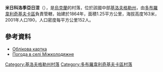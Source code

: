 {{coord|48|8|14|N|31|14|37|E|scale:100000_region:UA|display=title}}

'''米日科洛季亞日涅'''（{{lang-uk|Міжколодяжне}}），是[[烏克蘭|烏克蘭]]的村落，位於該國中部[[基洛夫格勒州|基洛夫格勒州]]，由[[多布羅韋利奇基夫卡區|多布羅韋利奇基夫卡區]]負責管轄，始建於1864年，面積1.25平方公里，海拔高度163米，2001年人口190，人口密度每平方公里152人。

==參考資料==
* [http://gska2.rada.gov.ua/pls/z7502/A005?rdat1=11.11.2008&rf7571=16621 Облікова картка]{{dead link|date=2018年4月 |bot=InternetArchiveBot |fix-attempted=yes }}
* [http://weather.in.ua/ua/kirovogradskaja/16033 Погода в селі Міжколодяжне]

{{DEFAULTSORT:Міжколодяжне}}
[[Category:基洛夫格勒州村落|Category:基洛夫格勒州村落]]
[[Category:多布羅韋利奇基夫卡區村落|Category:多布羅韋利奇基夫卡區村落]]


{{Kirovohrad-geo-stub}}
